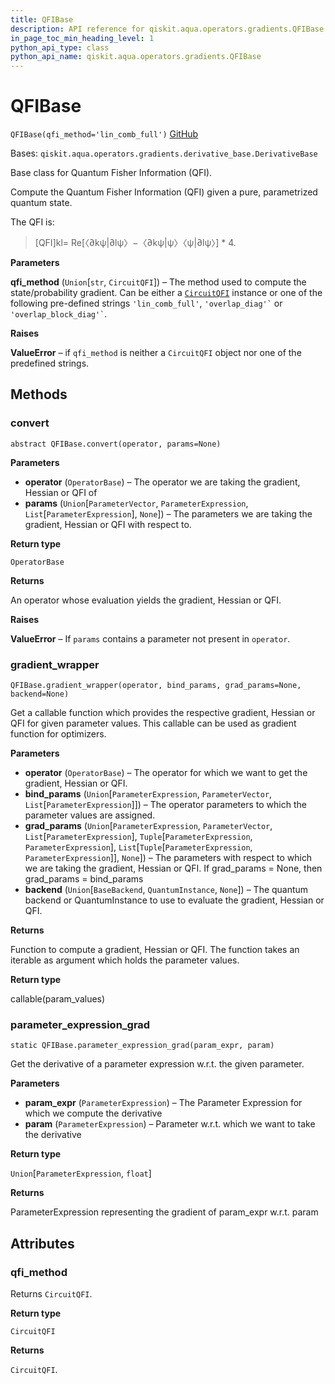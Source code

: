 ```yaml
---
title: QFIBase
description: API reference for qiskit.aqua.operators.gradients.QFIBase
in_page_toc_min_heading_level: 1
python_api_type: class
python_api_name: qiskit.aqua.operators.gradients.QFIBase
---
```


# QFIBase

<span id="qiskit.aqua.operators.gradients.QFIBase" />

`QFIBase(qfi_method='lin_comb_full')` [GitHub](https://github.com/qiskit-community/qiskit-aqua/tree/stable/0.9/qiskit/aqua/operators/gradients/qfi_base.py "view source code")

Bases: `qiskit.aqua.operators.gradients.derivative_base.DerivativeBase`

Base class for Quantum Fisher Information (QFI).

Compute the Quantum Fisher Information (QFI) given a pure, parametrized quantum state.

The QFI is:

> \[QFI]kl= Re\[〈∂kψ|∂lψ〉−〈∂kψ|ψ〉〈ψ|∂lψ〉] \* 4.

**Parameters**

**qfi\_method** (`Union`\[`str`, `CircuitQFI`]) – The method used to compute the state/probability gradient. Can be either a [`CircuitQFI`](qiskit.aqua.operators.gradients.CircuitQFI "qiskit.aqua.operators.gradients.CircuitQFI") instance or one of the following pre-defined strings `'lin_comb_full'`, `` 'overlap_diag'` `` or `` 'overlap_block_diag'` ``.

**Raises**

**ValueError** – if `qfi_method` is neither a `CircuitQFI` object nor one of the predefined strings.

## Methods

### convert

<span id="qiskit.aqua.operators.gradients.QFIBase.convert" />

`abstract QFIBase.convert(operator, params=None)`

**Parameters**

*   **operator** (`OperatorBase`) – The operator we are taking the gradient, Hessian or QFI of
*   **params** (`Union`\[`ParameterVector`, `ParameterExpression`, `List`\[`ParameterExpression`], `None`]) – The parameters we are taking the gradient, Hessian or QFI with respect to.

**Return type**

`OperatorBase`

**Returns**

An operator whose evaluation yields the gradient, Hessian or QFI.

**Raises**

**ValueError** – If `params` contains a parameter not present in `operator`.

### gradient\_wrapper

<span id="qiskit.aqua.operators.gradients.QFIBase.gradient_wrapper" />

`QFIBase.gradient_wrapper(operator, bind_params, grad_params=None, backend=None)`

Get a callable function which provides the respective gradient, Hessian or QFI for given parameter values. This callable can be used as gradient function for optimizers.

**Parameters**

*   **operator** (`OperatorBase`) – The operator for which we want to get the gradient, Hessian or QFI.
*   **bind\_params** (`Union`\[`ParameterExpression`, `ParameterVector`, `List`\[`ParameterExpression`]]) – The operator parameters to which the parameter values are assigned.
*   **grad\_params** (`Union`\[`ParameterExpression`, `ParameterVector`, `List`\[`ParameterExpression`], `Tuple`\[`ParameterExpression`, `ParameterExpression`], `List`\[`Tuple`\[`ParameterExpression`, `ParameterExpression`]], `None`]) – The parameters with respect to which we are taking the gradient, Hessian or QFI. If grad\_params = None, then grad\_params = bind\_params
*   **backend** (`Union`\[`BaseBackend`, `QuantumInstance`, `None`]) – The quantum backend or QuantumInstance to use to evaluate the gradient, Hessian or QFI.

**Returns**

Function to compute a gradient, Hessian or QFI. The function takes an iterable as argument which holds the parameter values.

**Return type**

callable(param\_values)

### parameter\_expression\_grad

<span id="qiskit.aqua.operators.gradients.QFIBase.parameter_expression_grad" />

`static QFIBase.parameter_expression_grad(param_expr, param)`

Get the derivative of a parameter expression w\.r.t. the given parameter.

**Parameters**

*   **param\_expr** (`ParameterExpression`) – The Parameter Expression for which we compute the derivative
*   **param** (`ParameterExpression`) – Parameter w\.r.t. which we want to take the derivative

**Return type**

`Union`\[`ParameterExpression`, `float`]

**Returns**

ParameterExpression representing the gradient of param\_expr w\.r.t. param

## Attributes

<span id="qiskit.aqua.operators.gradients.QFIBase.qfi_method" />

### qfi\_method

Returns `CircuitQFI`.

**Return type**

`CircuitQFI`

**Returns**

`CircuitQFI`.

